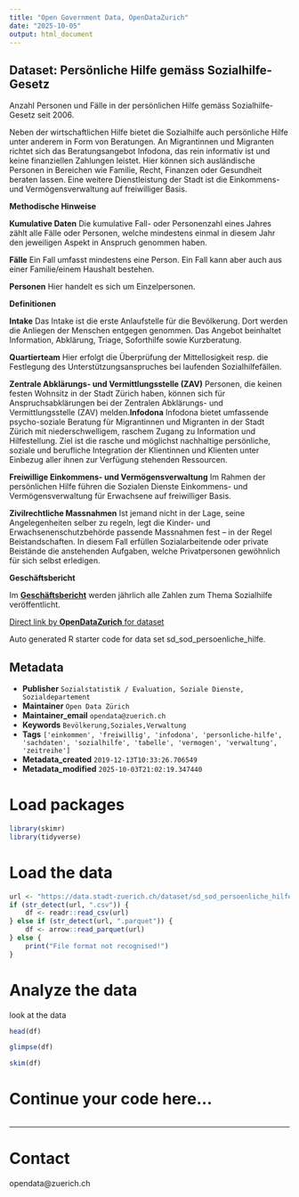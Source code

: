 ```yaml
---
title: "Open Government Data, OpenDataZurich"
date: "2025-10-05"
output: html_document
---
```


## Dataset: Persönliche Hilfe gemäss Sozialhilfe-Gesetz

Anzahl Personen und Fälle in der persönlichen Hilfe gemäss Sozialhilfe-Gesetz seit 2006. 

Neben der wirtschaftlichen Hilfe bietet die Sozialhilfe auch persönliche Hilfe unter anderem in Form von Beratungen. An Migrantinnen und Migranten richtet sich das Beratungsangebot Infodona, das rein informativ ist und keine finanziellen Zahlungen leistet. Hier können sich ausländische Personen in Bereichen wie Familie, Recht, Finanzen oder Gesundheit beraten lassen. Eine weitere Dienstleistung der Stadt ist die Einkommens- und Vermögensverwaltung auf freiwilliger Basis.

**Methodische Hinweise**


**Kumulative Daten**
Die kumulative Fall- oder Personenzahl eines Jahres zählt alle Fälle oder Personen, welche mindestens einmal in diesem Jahr den jeweiligen Aspekt in Anspruch genommen haben.

**Fälle**
Ein Fall umfasst mindestens eine Person. Ein Fall kann aber auch aus einer Familie/einem Haushalt bestehen.

**Personen**
Hier handelt es sich um Einzelpersonen.


[]()

**Definitionen**


**Intake**
Das Intake ist die erste Anlaufstelle für die Bevölkerung. Dort werden die Anliegen der Menschen entgegen genommen. Das Angebot beinhaltet Information, Abklärung, Triage, Soforthilfe sowie Kurzberatung.

**Quartierteam**
Hier erfolgt die Überprüfung der Mittellosigkeit resp. die Festlegung des Unterstützungsanspruches bei laufenden Sozialhilfefällen. 

**Zentrale Abklärungs- und Vermittlungsstelle (ZAV)**
Personen, die keinen festen Wohnsitz in der Stadt Zürich haben, können sich für Anspruchsabklärungen bei der Zentralen Abklärungs- und Vermittlungsstelle (ZAV) melden.**Infodona**
Infodona bietet umfassende psycho-soziale Beratung für Migrantinnen und Migranten in der Stadt Zürich mit niederschwelligem, raschem Zugang zu Information und Hilfestellung. Ziel ist die rasche und möglichst nachhaltige persönliche, soziale und berufliche Integration der Klientinnen und Klienten unter Einbezug aller ihnen zur Verfügung stehenden Ressourcen.

**Freiwillige Einkommens- und Vermögensverwaltung**
Im Rahmen der persönlichen Hilfe führen die Sozialen Dienste Einkommens- und Vermögensverwaltung für Erwachsene auf freiwilliger Basis.

**Zivilrechtliche Massnahmen**
Ist jemand nicht in der Lage, seine Angelegenheiten selber zu regeln, legt die Kinder- und Erwachsenenschutzbehörde passende Massnahmen fest – in der Regel Beistandschaften. In diesem Fall erfüllen Sozialarbeitende oder private Beistände die anstehenden Aufgaben, welche Privatpersonen gewöhnlich für sich selbst erledigen.


[]()

**Geschäftsbericht**


Im [**Geschäftsbericht**](https://www.stadt-zuerich.ch/geschaeftsbericht) werden jährlich alle Zahlen zum Thema Sozialhilfe veröffentlicht.


[]()



[Direct link by **OpenDataZurich** for dataset](https://data.stadt-zuerich.ch/dataset/sd_sod_persoenliche_hilfe)

Auto generated R starter code for data set sd_sod_persoenliche_hilfe.

## Metadata

- **Publisher** `Sozialstatistik / Evaluation, Soziale Dienste, Sozialdepartement`
- **Maintainer** `Open Data Zürich`
- **Maintainer_email** `opendata@zuerich.ch`
- **Keywords** `Bevölk­erung,Soziales,Ver­walt­ung`
- **Tags** `['einkommen', 'freiwillig', 'infodona', 'personliche-hilfe', 'sachdaten', 'sozialhilfe', 'tabelle', 'vermogen', 'verwaltung', 'zeitreihe']`
- **Metadata_created** `2019-12-13T10:33:26.706549`
- **Metadata_modified** `2025-10-03T21:02:19.347440`


# Load packages

```r
library(skimr)
library(tidyverse)
```

# Load the data

```r
url <- "https://data.stadt-zuerich.ch/dataset/sd_sod_persoenliche_hilfe/download/sd_sod_persoenliche_hilfe.csv"
if (str_detect(url, ".csv")) {
    df <- readr::read_csv(url)
} else if (str_detect(url, ".parquet")) {
    df <- arrow::read_parquet(url)
} else {
    print("File format not recognised!")
}
```

# Analyze the data

look at the data
```r
head(df)
```

```r
glimpse(df)
```

```r
skim(df)
```

# Continue your code here...

```r

```

------------------------------------------------------------------------

# Contact

opendata@zuerich.ch
